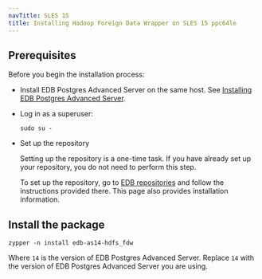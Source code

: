```yaml
---
navTitle: SLES 15
title: Installing Hadoop Foreign Data Wrapper on SLES 15 ppc64le
---
```


## Prerequisites

Before you begin the installation process:

- Install EDB Postgres Advanced Server on the same host. See [Installing EDB Postgres Advanced Server](/epas/latest/epas_inst_linux).

- Log in as a superuser:

  ```shell
  sudo su -
  ```

- Set up the repository

  Setting up the repository is a one-time task. If you have already set up your repository, you do not need to perform this step.

  To set up the repository, go to [EDB repositories](https://www.enterprisedb.com/repos-downloads) and follow the instructions provided there. This page also provides installation information.

## Install the package

```shell
zypper -n install edb-as14-hdfs_fdw
```

Where `14` is the version of EDB Postgres Advanced Server. Replace `14` with the version of EDB Postgres Advanced Server you are using.
